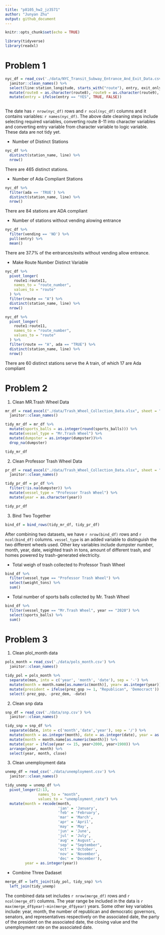 ```yaml
---
title: "p8105_hw2_jz3571"
author: "Junyan Zhu"
output: github_document
---
```


```r
knitr::opts_chunk$set(echo = TRUE)
```

```r
library(tidyverse)
library(readxl)
```

# Problem 1

```r
nyc_df = read_csv('./data/NYC_Transit_Subway_Entrance_And_Exit_Data.csv') %>% 
  janitor::clean_names() %>% 
  select(line:station_longitude, starts_with("route"), entry, exit_only, vending, entrance_type, ada) %>% 
  mutate(route8 = as.character(route8), route9 = as.character(route9), route10 = as.character(route10), route11 = as.character(route11)) %>% 
  mutate(entry = ifelse(entry == "YES", TRUE, FALSE))
  
```

The date has `r nrow(nyc_df)` rows and `r ncol(nyc_df)` columns and it contains variables: `r names(nyc_df)`. The above date cleaning steps include selecting required variables, converting route 8-11 into character variables and converting entry variable from character variable to logic variable. These data are not tidy yet.

- Number of Distinct Stations

```r
nyc_df %>% 
  distinct(station_name, line) %>% 
  nrow()
```

There are 465  distinct stations.

- Number of Ada Compliant Stations

```r
nyc_df %>% 
  filter(ada == 'TRUE') %>% 
  distinct(station_name, line) %>% 
  nrow()
```

There are 84 stations are ADA compliant


- Number of stations without vending alowing entrance

```r
nyc_df %>% 
  filter(vending == 'NO') %>% 
  pull(entry) %>% 
  mean()
```

There are 37.7% of the entrances/exits without vending allow entrance.

- Make Route Number Distinct Variable

```r
nyc_df %>% 
  pivot_longer(
    route1:route11,
    names_to = "route_number",
    values_to = "route"
  ) %>% 
  filter(route == "A") %>% 
  distinct(station_name, line) %>% 
  nrow()

nyc_df %>% 
  pivot_longer(
    route1:route11,
    names_to = "route_number",
    values_to = "route"
  ) %>% 
  filter(route == "A", ada == "TRUE") %>% 
  distinct(station_name, line) %>% 
  nrow()
```

There are 60 distinct stations serve the A train, of which 17 are Ada compliant

# Problem 2

1) Clean MR.Trash Wheel Data

```r
mr_df = read_excel("./data/Trash_Wheel_Collection_Data.xlsx", sheet = "Mr. Trash Wheel", range = "A2:N550") %>% 
  janitor::clean_names()
```

```r
tidy_mr_df = mr_df %>% 
  mutate(sports_balls = as.integer(round(sports_balls))) %>%
  mutate(vessel_type = "Mr.Trash Wheel") %>%
  mutate(dumpster = as.integer(dumpster))%>%
  drop_na(dumpster)

tidy_mr_df
```


2) Clean Professor Trash Wheel Data

```r
pr_df = read_excel("./data/Trash_Wheel_Collection_Data.xlsx", sheet = "Professor Trash Wheel", range = "A2:M97") %>% 
  janitor::clean_names()
```

```r
tidy_pr_df = pr_df %>% 
  filter(!is.na(dumpster)) %>% 
  mutate(vessel_type = "Professor Trash Wheel") %>% 
  mutate(year = as.character(year))

tidy_pr_df
```

3) Bind Two Together

```r
bind_df = bind_rows(tidy_mr_df, tidy_pr_df)
```

After combining two datasets, we have `r nrow(bind_df)` rows and `r ncol(bind_df)`
columns. `vessel_type` is an added variable to distinguish the two different wheels used. Other key variables include dumpster number, month, year, date, weighted trash in tons, amount of different trash, and homes powered by trash-generated electricity.

- Total weigh of trash collected to Professor Trash Wheel

```r
bind_df %>% 
  filter(vessel_type == "Professor Trash Wheel") %>% 
  select(weight_tons) %>% 
  sum()
```

- Total number of sports balls collected by Mr. Trash Wheel

```r
bind_df %>% 
  filter(vessel_type == "Mr.Trash Wheel", year == "2020") %>% 
  select(sports_balls) %>% 
  sum()
```

# Problem 3

1) Clean plol_month data

```r
pols_month = read_csv('./data/pols_month.csv') %>% 
  janitor::clean_names()
```

```r
tidy_pol = pols_month %>% 
  separate(mon, into = c('year', 'month', 'date'), sep = '-') %>% 
  mutate(month = month.name[as.numeric(month)], year= as.integer(year)) %>% 
  mutate(president = ifelse(prez_gop >= 1, "Republican", 'Democract')) %>% 
  select(-prez_gop, -prez_dem, -date)
```

2) Clean snp data

```r
snp_df = read_csv('./data/snp.csv') %>% 
  janitor::clean_names()
```

```r
tidy_snp = snp_df %>% 
  separate(date, into = c('month','date','year'), sep = '/') %>% 
  mutate(month = as.integer(month), date = as.integer(date), year = as.integer(year)) %>% 
  mutate(month = month.name[as.numeric(month)]) %>% 
  mutate(year = ifelse(year <= 15, year+2000, year+1900)) %>% 
  arrange(year, month) %>% 
  select(year, month, close)
```

3) Clean unemployment data

```r
unemp_df = read_csv('./data/unemployment.csv') %>% 
  janitor::clean_names()
```

```r
tidy_unemp = unemp_df %>% 
  pivot_longer(2:13,
               names_to = "month",
               values_to = "unemployment_rate") %>% 
  mutate(month = recode(month,
                        'jan' = 'January',
                        'feb' = 'February', 
                        'mar' = 'March', 
                        'apr' = 'April', 
                        'may' = 'May', 
                        'jun' = 'June', 
                        'jul' = 'July', 
                        'aug' = 'August', 
                        'sep' = "September", 
                        'oct' = 'October', 
                        'nov' = 'November', 
                        'dec' = 'December'), 
         year = as.integer(year))
```

- Combine Three Dadaset

```r
merge_df = left_join(tidy_pol, tidy_snp) %>% 
  left_join(tidy_unemp)
```

The combined data set includes `r nrow(merge_df)` rows and `r ncol(merge_df)` columns. The year range be included in the data is `r max(merge_df$year)-min(merge_df$year)` years. Some other key variables include: year, month, the number of republican and democratic governors, senators, and representatives respectively on the associated date, the party of the president on the associated date, the closing value and the unemployment rate on the associated date.
